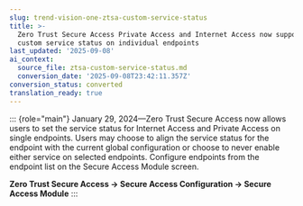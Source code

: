 ```yaml
---
slug: trend-vision-one-ztsa-custom-service-status
title: >-
  Zero Trust Secure Access Private Access and Internet Access now supports
  custom service status on individual endpoints
last_updated: '2025-09-08'
ai_context:
  source_file: ztsa-custom-service-status.md
  conversion_date: '2025-09-08T23:42:11.357Z'
conversion_status: converted
translation_ready: true
---
```


::: {role="main"}
January 29, 2024—Zero Trust Secure Access now allows users to set the service status for Internet Access and Private Access on single endpoints. Users may choose to align the service status for the endpoint with the current global configuration or choose to never enable either service on selected endpoints. Configure endpoints from the endpoint list on the Secure Access Module screen.

**Zero Trust Secure Access → Secure Access Configuration → Secure Access Module**
:::
